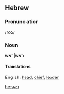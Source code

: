 ==Hebrew==
===Pronunciation===
/roS/

===Noun===
'''ראש|ראש'''

====Translations====
English: [[head]], [[chief]], [[leader]]

[[he:ראש]]